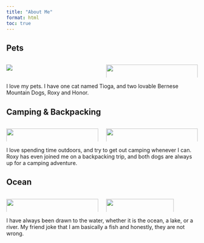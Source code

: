 ```yaml
---
title: "About Me"
format: html
toc: true
---
```


## Pets

::::: columns
::: {.column width="50%"}
![](docs/docs/images/cat.jpg){fig-alt="Cat"}
:::

::: {.column width="50%"}
![](docs/images/dogs.jpg){fig-alt="Bernese dogs" width="100%"}
:::
:::::

I love my pets. I have one cat named Tioga, and two lovable Bernese Mountain Dogs, Roxy and Honor.

## Camping & Backpacking

::::: columns
::: {.column width="50%"}
![](docs/images/camp.jpg){fig-alt="Campsite" width="100%"}
:::

::: {.column width="50%"}
![](docs/images/pack.jpg){fig-alt="Backpacking trail" width="100%"}
:::
:::::

I love spending time outdoors, and try to get out camping whenever I can. Roxy has even joined me on a backpacking trip, and both dogs are always up for a camping adventure.

## Ocean

::::: columns
::: {.column width="50%" height="100%"}
![](docs/images/fish.jpg){fig-alt="Fish underwater" width="100%"}
:::

::: {.column width="50%" height="100%"}
![](docs/images/shark.jpg){fig-alt="Shark swimming" width="86%"}
:::
:::::

I have always been drawn to the water, whether it is the ocean, a lake, or a river. My friend joke that I am basically a fish and honestly, they are not wrong.
